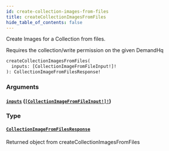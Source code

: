 ```yaml
---
id: create-collection-images-from-files
title: createCollectionImagesFromFiles
hide_table_of_contents: false
---
```



Create Images for a Collection from files.

Requires the collection/write permission on the given DemandHq

```graphql
createCollectionImagesFromFiles(
  inputs: [CollectionImageFromFileInput!]!
): CollectionImageFromFilesResponse!
```


### Arguments

#### [`inputs`](#) ([`[CollectionImageFromFileInput!]!`](/developers/demandhq-apis/demand-api/graphql/reference/inputs/collection-image-from-file-input))




### Type

#### [`CollectionImageFromFilesResponse`](/developers/demandhq-apis/demand-api/graphql/reference/objects/collection-image-from-files-response)

Returned object from createCollectionImagesFromFiles




